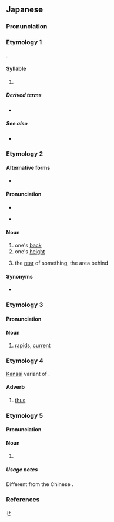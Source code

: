 {{also|ぜ|せ゚|ㄝ|也}}
{{character info}}
==Japanese==
{{stroke order|strokes=3}}

===Pronunciation===
{{ja-pron}}

===Etymology 1===
{{ja-kana-mannyogana-etym}}.

====Syllable====
{{ja-syllable}}

# {{ja-kana-def}}

=====Derived terms=====
* {{ja-r|ぜ}}

=====See also=====
* {{list:Hiragana/ja}}

===Etymology 2===
{{ja-kanjitab|alt=背,脊}}

====Alternative forms====
* {{sense|one's height}} {{ja-r|せい}}

====Pronunciation====
* {{sense|one's back; the rear of something}}
{{ja-pron|acc=0|acc_ref=DJR|acc2=1|acc2_ref=DJR}}
* {{sense|one's height}}
{{ja-pron|acc=1|acc_ref=DJR}}

====Noun====
{{ja-noun}}

# one's [[back]] {{gloss|part of the human body}}
# one's [[height]]
#: {{ja-usex|田%中さん は '''背''' が 高い。|^た%なか-さん は '''せ''' が たかい。|Tanaka is tall.}}
# the [[rear]] of something, the area behind

====Synonyms====
* {{sense|part of the body}} {{ja-r|背%中|せ%なか}}

===Etymology 3===
{{ja-kanjitab|alt=瀬}}

====Pronunciation====
{{ja-pron|acc=0|acc_ref=DJR|acc2=1|acc2_ref=DJR}}

====Noun====
{{ja-noun}}

# [[rapids]], [[current]]

===Etymology 4===
[[Kansai]] variant of {{m|ja|そう}}.

====Adverb====
{{ja-pos|adverb}}

# {{q|Kansai}} [[thus]]
#: {{ja-usex|'''せ''' や な。|That is so. ("You're right", etc.)}}

===Etymology 5===
{{ja-kanjitab|alt=畝}}

====Pronunciation====
{{ja-pron|acc=1|acc_ref=DJR}}

====Noun====
{{ja-noun}}

# ''{{w|Se (unit of measurement)|se}}'' {{gloss|Japanese unit of area}}

=====Usage notes=====
Different from the Chinese {{m|ja|畝|tr=ho|t=[[mu]]}}.

===References===
<references/>

[[Category:Japanese basic words|せ]]